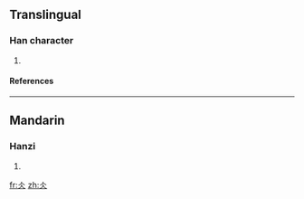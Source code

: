 ==Translingual==
===Han character===
{{Han char|rn=9|rad=人|as=02|sn=4|four=|canj=人人 (OO), X人人 (XOO)}}
# {{defn|Han|sort=人02}}
====References====
{{Han ref|kx=0092.010|dkj=00360|dj=0194.050|hdz=10105.020|uh=4ECC|ud=20172}}
----
==Mandarin==
===Hanzi===
{{cmn-hanzi|pin=[[bīng]] ([[bing1]])|wg=ping<sup>1</sup>}}
# {{defn|Mandarin}}







[[fr:仌]]
[[zh:仌]]